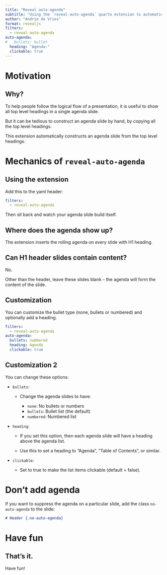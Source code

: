 ```yaml
---
title: "Reveal auto-agenda"
subtitle: "Using the `reveal-auto-agenda` quarto extension to automatically create rolling agenda slides"
author: "Andrie de Vries"
format: revealjs
filters: 
  - reveal-auto-agenda
auto-agenda:
#   bullets: bullet
  heading: "Agenda:"
  clickable: true
---
```


# Motivation

## Why?

To help people follow the logical flow of a presentation, it is useful to show all top level headings in a single agenda slide.

But it can be tedious to construct an agenda slide by hand, by copying all the top level headings.

This extension automatically constructs an agenda slide from the top level headings.

# Mechanics of `reveal-auto-agenda`

## Using the extension

Add this to the yaml header:

``` yaml
filters: 
  - reveal-auto-agenda
```

Then sit back and watch your agenda slide build itself.

## Where does the agenda show up?

The extension inserts the rolling agenda on every slide with H1 heading.

## Can H1 header slides contain content?

No.

Other than the header, leave these slides blank - the agenda will form the content of the slide.

## Customization {.smaller}

You can customize the bullet type (none, bullets or numbered) and optionally add a heading.

``` yaml
filters:
  - reveal-auto-agenda
auto-agenda:
  bullets: numbered
  heading: Agenda
  clickable: true
```

## Customization 2 {.smaller}

You can change these options:

-   `bullets`:

    -   Change the agenda slides to have:

        -   `none`: No bullets or numbers
        -   `bullets`: Bullet list (the default)
        -   `numbered`: Numbered list

-   `heading`:

    -   If you set this option, then each agenda slide will have a heading above the agenda list.

    -   Use this to set a heading to "Agenda", "Table of Contents", or similar.

-   `clickable`:

    -   Set to true to make the list items clickable (default = false).

# Don't add agenda {.no-auto-agenda}

If you want to suppress the agenda on a particular slide, add the class `no-auto-agenda` to the slide:

``` md
# Header {.no-auto-agenda}
```



# Have fun

## That's it.

Have fun!
